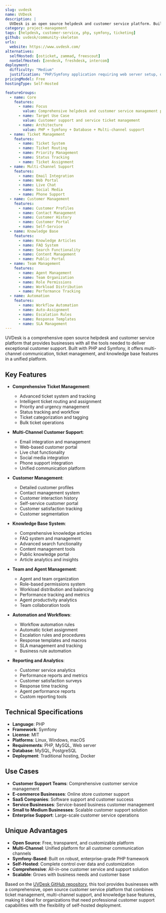 ```yaml
---
slug: uvdesk
name: UVDesk
description: |
  UVDesk is an open source helpdesk and customer service platform. Built with PHP and Symfony, it provides comprehensive customer support management with ticketing, knowledge base, and multi-channel communication features for businesses of all sizes.
category: project-management
tags: [helpdesk, customer-service, php, symfony, ticketing]
github: uvdesk/community-skeleton
urls:
  website: https://www.uvdesk.com/
alternatives:
  selfHosted: [osticket, zammad, freescout]
  nonSelfHosted: [zendesk, freshdesk, intercom]
deployment:
  difficulty: "Medium"
  justification: "PHP/Symfony application requiring web server setup, database configuration, and proper environment setup. Well-documented but requires technical configuration."
pricingModel: Free
hostingType: Self-Hosted

featureGroups:
  - name: Core
    features:
      - name: Focus
        value: Comprehensive helpdesk and customer service management platform
      - name: Target Use Case
        value: Customer support and service ticket management
      - name: Architecture
        value: PHP + Symfony + Database + Multi-channel support
  - name: Ticket Management
    features:
      - name: Ticket System
      - name: Ticket Routing
      - name: Priority Management
      - name: Status Tracking
      - name: Ticket Assignment
  - name: Multi-Channel Support
    features:
      - name: Email Integration
      - name: Web Portal
      - name: Live Chat
      - name: Social Media
      - name: Phone Support
  - name: Customer Management
    features:
      - name: Customer Profiles
      - name: Contact Management
      - name: Customer History
      - name: Customer Portal
      - name: Self-Service
  - name: Knowledge Base
    features:
      - name: Knowledge Articles
      - name: FAQ System
      - name: Search Functionality
      - name: Content Management
      - name: Public Portal
  - name: Team Management
    features:
      - name: Agent Management
      - name: Team Organization
      - name: Role Permissions
      - name: Workload Distribution
      - name: Performance Tracking
  - name: Automation
    features:
      - name: Workflow Automation
      - name: Auto-Assignment
      - name: Escalation Rules
      - name: Response Templates
      - name: SLA Management
---
```


UVDesk is a comprehensive open source helpdesk and customer service platform that provides businesses with all the tools needed to deliver exceptional customer support. Built with PHP and Symfony, it offers multi-channel communication, ticket management, and knowledge base features in a unified platform.

## Key Features

- **Comprehensive Ticket Management**:

  - Advanced ticket system and tracking
  - Intelligent ticket routing and assignment
  - Priority and urgency management
  - Status tracking and workflow
  - Ticket categorization and tagging
  - Bulk ticket operations

- **Multi-Channel Customer Support**:

  - Email integration and management
  - Web-based customer portal
  - Live chat functionality
  - Social media integration
  - Phone support integration
  - Unified communication platform

- **Customer Management**:

  - Detailed customer profiles
  - Contact management system
  - Customer interaction history
  - Self-service customer portal
  - Customer satisfaction tracking
  - Customer segmentation

- **Knowledge Base System**:

  - Comprehensive knowledge articles
  - FAQ system and management
  - Advanced search functionality
  - Content management tools
  - Public knowledge portal
  - Article analytics and insights

- **Team and Agent Management**:

  - Agent and team organization
  - Role-based permissions system
  - Workload distribution and balancing
  - Performance tracking and metrics
  - Agent productivity analytics
  - Team collaboration tools

- **Automation and Workflows**:

  - Workflow automation rules
  - Automatic ticket assignment
  - Escalation rules and procedures
  - Response templates and macros
  - SLA management and tracking
  - Business rule automation

- **Reporting and Analytics**:
  - Customer service analytics
  - Performance reports and metrics
  - Customer satisfaction surveys
  - Response time tracking
  - Agent performance reports
  - Custom reporting tools

## Technical Specifications

- **Language**: PHP
- **Framework**: Symfony
- **License**: MIT
- **Platforms**: Linux, Windows, macOS
- **Requirements**: PHP, MySQL, Web server
- **Database**: MySQL, PostgreSQL
- **Deployment**: Traditional hosting, Docker

## Use Cases

- **Customer Support Teams**: Comprehensive customer service management
- **E-commerce Businesses**: Online store customer support
- **SaaS Companies**: Software support and customer success
- **Service Businesses**: Service-based business customer management
- **Small to Medium Businesses**: Scalable customer support solution
- **Enterprise Support**: Large-scale customer service operations

## Unique Advantages

- **Open Source**: Free, transparent, and customizable platform
- **Multi-Channel**: Unified platform for all customer communication channels
- **Symfony-Based**: Built on robust, enterprise-grade PHP framework
- **Self-Hosted**: Complete control over data and customization
- **Comprehensive**: All-in-one customer service and support solution
- **Scalable**: Grows with business needs and customer base

Based on the [UVDesk GitHub repository](https://github.com/uvdesk/community-skeleton), this tool provides businesses with a comprehensive, open source customer service platform that combines ticket management, multi-channel support, and knowledge base features, making it ideal for organizations that need professional customer support capabilities with the flexibility of self-hosted deployment.
